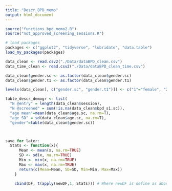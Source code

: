 ```yaml
---
title: "Descr_BPD_memo"
output: html_document
---
```



```r
source("functions_bpd_memo2.R")
source("not_approved_screening_sessions.R")

# load packages
packages <- c("ggplot2", "tidyverse", "lubridate", "data.table")
load_my_packages(packages)
```

```r
data_clean <- read.csv2("./Data/dataBPD_clean.csv")
data_time_clean <- read.csv2("./Data/dataBPD_clean_time.csv")

data_clean$gender.sc <- as.factor(data_clean$gender.sc) 
data_clean$gender.t1 <- as.factor(data_clean$gender.t1) 

levels(data_clean[, c("gender.sc", "gender.t1")]) <- c("1"="female", "2"="male", "3"="other", "4"="I don't want to tell")


```

```r
table_descr_demogr <- list(
  "N @entry" = length(data_clean$session),
  "N @screened" = sum(!is.na(data_clean$bpd_s1.sc)),
  "age mean"=mean(data_clean$age.sc, na.rm=T), 
  "age SD" = sd(data_clean$age.sc, na.rm=T),
  "gender"=table(data_clean$gender.sc))




```

```r
save for later:
  Stats <- function(x){
      Mean <- mean(x, na.rm=TRUE)
      SD <- sd(x, na.rm=TRUE)
      Min <- min(x, na.rm=TRUE)
      Max <- max(x, na.rm=TRUE)
      return(c(Mean=Mean, SD=SD, Min=Min, Max=Max))
    }

    cbind(DF, t(apply(newDF,1, Stats))) # Where newDF is define as above
  
  
  
```



